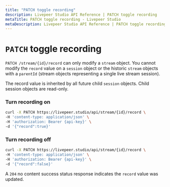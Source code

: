```yaml
---
title: "PATCH toggle recording"
description: Livepeer Studio API Reference | PATCH toggle recording
metaTitle: PATCH toggle recording - Livepeer Studio
metaDescription: Livepeer Studio API Reference | PATCH toggle recording
---
```


# `PATCH` toggle recording

`PATCH /stream/{id}/record` can only modify a `stream` object. You cannot modify
the `record` value on a `session` object or the historic `stream` objects with a
`parentId` (stream objects representing a single live stream session).

The record value is inherited by all future child `session` objects. Child
session objects are read-only.

### Turn recording on

```bash
curl -X PATCH https://livepeer.studio/api/stream/{id}/record \
-H 'content-type: application/json' \
-H 'authorization: Bearer {api-key}' \
-d '{"record":true}'
```

### Turn recording off

```bash
curl -X PATCH https://livepeer.studio/api/stream/{id}/record \
-H 'content-type: application/json' \
-H 'authorization: Bearer {api-key}' \
-d '{"record":false}'
```

A `204` no content success status response indicates the `record` value was
updated.
